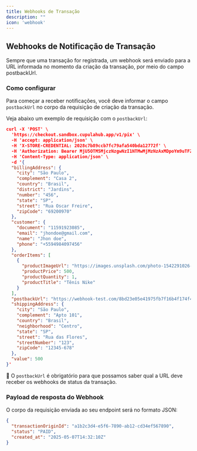 ```yaml
---
title: Webhooks de Transação
description: ""
icon: 'webhook'
---
```


## Webhooks de Notificação de Transação

Sempre que uma transação for registrada, um webhook será enviado para a URL informada no momento da criação da transação, por meio do campo postbackUrl.

### Como configurar

Para começar a receber notificações, você deve informar o campo `postbackUrl` no corpo da requisição de criação da transação.

Veja abaixo um exemplo de requisição com o `postbackUrl`:

```json
curl -X 'POST' \
  'https://checkout.sandbox.cupulahub.app/v1/pix' \
  -H 'accept: application/json' \
  -H 'X-STORE-CREDENTIAL: 2028c7b89ccb7fc79afa540bda12772f' \
  -H 'Authorization: Bearer MjU5OTM5MjczNzgwNzI1NTMwMjMzNzAxMDpoYm9uTFZ5KFVrdWdMeXJZQiZLTF5yTlBIdmNuTipoSg==' \
  -H 'Content-Type: application/json' \
  -d '{
  "billingAddress": {
    "city": "São Paulo",
    "complement": "Casa 2",
    "country": "Brasil",
    "district": "Jardins",
    "number": "456",
    "state": "SP",
    "street": "Rua Oscar Freire",
    "zipCode": "69200970"
  },
  "customer": {
    "document": "11591923085",
    "email": "jhondoe@gmail.com",
    "name": "Jhon doe",
    "phone": "+5594984097456"
  },
  "orderItems": [
    {
      "productImageUrl": "https://images.unsplash.com/photo-1542291026-7eec264c27ff?q=80&w=2070&auto=format&fit=crop&ixlib=rb-4.0.3&ixid=M3wxMjA3fDB8MHxwaG90by1wYWdlfHx8fGVufDB8fHx8fA%3D%3D",
      "productPrice": 500,
      "productQuantity": 1,
      "productTitle": "Tênis Nike"
    }
  ],
  "postbackUrl": "https://webhook-test.com/8bd23e05e41975fb7f16b4f174f4ad8f",
  "shippingAddress": {
    "city": "São Paulo",
    "complement": "Apto 101",
    "country": "Brasil",
    "neighborhood": "Centro",
    "state": "SP",
    "street": "Rua das Flores",
    "streetNumber": "123",
    "zipCode": "12345-678"
  },
  "value": 500
}'
````

📌 O `postbackUrl` é obrigatório para que possamos saber qual a URL deve receber os webhooks de status da transação.

### Payload de resposta do Webhook

O corpo da requisição enviada ao seu endpoint será no formato JSON:

```json
{
  "transactionOriginId": "a1b2c3d4-e5f6-7890-ab12-cd34ef567890",
  "status": "PAID",
  "created_at": "2025-05-07T14:32:10Z"
}

